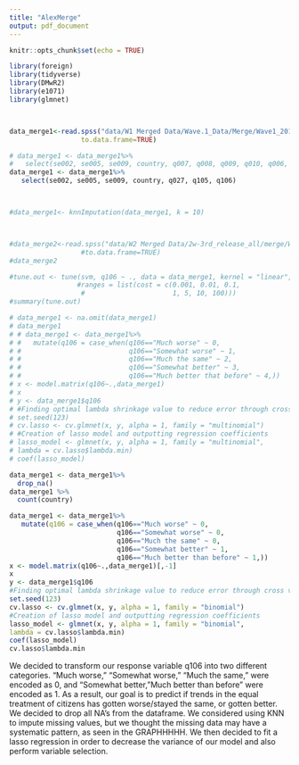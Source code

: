 ```yaml
---
title: "AlexMerge"
output: pdf_document
---
```


```r
knitr::opts_chunk$set(echo = TRUE)
```

```r
library(foreign)
library(tidyverse)
library(DMwR2)
library(e1071)
library(glmnet)



data_merge1<-read.spss("data/W1 Merged Data/Wave.1_Data/Merge/Wave1_20170906.sav", 
                  to.data.frame=TRUE)

# data_merge1 <- data_merge1%>%
#   select(se002, se005, se009, country, q007, q008, q009, q010, q006, q098, q128, q005, q027, q105, q106, q123, q127)
data_merge1 <- data_merge1%>%
   select(se002, se005, se009, country, q027, q105, q106)



#data_merge1<- knnImputation(data_merge1, k = 10)



#data_merge2<-read.spss("data/W2 Merged Data/2w-3rd_release_all/merge/Wave2_20170724.sav", 
                  #to.data.frame=TRUE)
#data_merge2

#tune.out <- tune(svm, q106 ~ ., data = data_merge1, kernel = "linear",
                 #ranges = list(cost = c(0.001, 0.01, 0.1,
                  #                      1, 5, 10, 100)))
#summary(tune.out)


```

```r
# data_merge1 <- na.omit(data_merge1)
# data_merge1
# # data_merge1 <- data_merge1%>% 
# #   mutate(q106 = case_when(q106=="Much worse" ~ 0,
# #                           q106=="Somewhat worse" ~ 1,
# #                           q106=="Much the same" ~ 2,
# #                           q106=="Somewhat better" ~ 3,
# #                           q106=="Much better that before" ~ 4,))
# x <- model.matrix(q106~.,data_merge1)
# x
# y <- data_merge1$q106
# #Finding optimal lambda shrinkage value to reduce error through cross validation
# set.seed(123)
# cv.lasso <- cv.glmnet(x, y, alpha = 1, family = "multinomial")
# #Creation of lasso model and outputting regression coefficients
# lasso_model <- glmnet(x, y, alpha = 1, family = "multinomial",
# lambda = cv.lasso$lambda.min)
# coef(lasso_model)

```

```r

data_merge1 <- data_merge1%>% 
  drop_na() 
data_merge1 %>%
  count(country)

data_merge1 <- data_merge1%>% 
   mutate(q106 = case_when(q106=="Much worse" ~ 0,
                           q106=="Somewhat worse" ~ 0,
                           q106=="Much the same" ~ 0,
                           q106=="Somewhat better" ~ 1,
                           q106=="Much better than before" ~ 1,))
x <- model.matrix(q106~.,data_merge1)[,-1]
x
y <- data_merge1$q106
#Finding optimal lambda shrinkage value to reduce error through cross validation
set.seed(123)
cv.lasso <- cv.glmnet(x, y, alpha = 1, family = "binomial")
#Creation of lasso model and outputting regression coefficients
lasso_model <- glmnet(x, y, alpha = 1, family = "binomial",
lambda = cv.lasso$lambda.min)
coef(lasso_model)
cv.lasso$lambda.min
```
We decided to transform our response variable q106 into two different categories. "Much worse," "Somewhat worse," "Much the same," were encoded as 0, and "Somewhat better, "Much better than before" were encoded as 1. As a result, our goal is to predict if trends in the equal treatment of citizens has gotten worse/stayed the same, or gotten better. We decided to drop all NA's from the dataframe. We considered using KNN to impute missing values, but we thought the missing data may have a systematic pattern, as seen in the GRAPHHHHH. We then decided to fit a lasso regression in order to decrease the variance of our model and also perform variable selection. 

